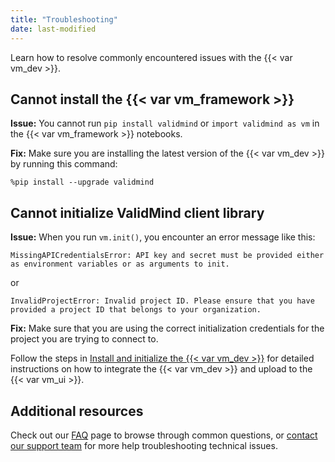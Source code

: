 ```yaml
---
title: "Troubleshooting"
date: last-modified
---
```


Learn how to resolve commonly encountered issues with the {{< var vm_dev >}}.

## Cannot install the {{< var vm_framework >}}

**Issue:** You cannot run `pip install validmind` or `import validmind as vm` in the {{< var vm_framework >}} notebooks.

**Fix:** Make sure you are installing the latest version of the {{< var vm_dev >}} by running this command:

`%pip install --upgrade validmind`

## Cannot initialize ValidMind client library

**Issue:** When you run `vm.init()`, you encounter an error message like this: 

```
MissingAPICredentialsError: API key and secret must be provided either as environment variables or as arguments to init.
```

or

```
InvalidProjectError: Invalid project ID. Please ensure that you have provided a project ID that belongs to your organization.
```

**Fix:** Make sure that you are using the correct initialization credentials for the project you are trying to connect to. 

Follow the steps in [Install and initialize the {{< var vm_dev >}}](install-and-initialize-developer-framework.qmd) for detailed instructions on how to integrate the {{< var vm_dev >}} and upload to the {{< var vm_ui >}}.

## Additional resources

Check out our [FAQ](faq.qmd) page to browse through common questions, or [contact our support team](support.qmd) for more help troubleshooting technical issues.
